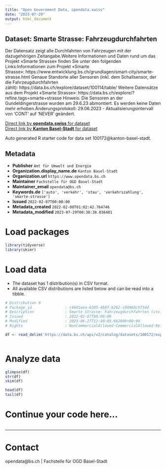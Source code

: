 ```yaml
---
title: "Open Government Data, opendata.swiss"
date: "2023-07-29"
output: html_document
---
```


## Dataset: Smarte Strasse: Fahrzeugdurchfahrten

Der Datensatz zeigt alle Durchfahrten von Fahrzeugen mit der dazugehörigen Zeitangabe.Weitere Informationen und Daten rund um das Projekt «Smarte Strasse» finden Sie unter den folgenden Links:Informationen zum Projekt «Smarte Strasse»: https://www.entwicklung.bs.ch/grundlagen/smart-city/smarte-strasse.html Genaue Standorte aller Sensoren (inkl. dem Schallsensor, der die Fahrzeugdurchfahrten zählt): https://data.bs.ch/explore/dataset/100114/table/ Weitere Datensätze aus dem Projekt «Smarte Strasse»: https://data.bs.ch/explore/?refine.tags=smarte+strasse Hinweis: Die Sensoren an der Gundeldingerstrasse wurden am 29.6.23 abmontiert. Es werden keine Daten mehr erhoben.Änderungsprotokoll: 29.06.2023 - Aktualisierungsintervall von 'CONT' auf 'NEVER' geändert.

[Direct link by **opendata.swiss** for dataset](https://opendata.swiss/de/dataset/smarte-strasse-fahrzeugdurchfahrten)<br>
[Direct link by **Kanton Basel-Stadt** for dataset](https://data.bs.ch/explore/dataset/100172/)

Auto generated R starter code for data set 100172@kanton-basel-stadt.

## Metadata

- **Publisher** `Amt für Umwelt und Energie`
- **Organization.display_name.de** `Kanton Basel-Stadt`
- **Organization.url** `https://www.opendata.bs.ch`
- **Maintainer** `Fachstelle für OGD Basel-Stadt`
- **Maintainer_email** `opendata@bs.ch`
- **Keywords.de** `['auto', 'verkehr', 'stau', 'verkehrszahlung', 'smarte-strasse']`
- **Issued** `2022-02-07T00:00:00`
- **Metadata_created** `2022-02-08T01:02:42.764746`
- **Metadata_modified** `2023-07-29T00:38:30.036401`


# Load packages

```r

library(tidyverse)
library(skimr)

```

# Load data

-   The dataset has 1 distribution(s) in CSV format.
-   All available CSV distributions are listed below and can be read into a tibble.

```r

# Distribution 0
# Package_id               : c4641eea-0205-4b8f-b262-c09060c573dd
# Description              : Smarte Strasse: Fahrzeugdurchfahrten (csv)
# Issued                   : 2022-02-07T00:00:00
# Modified                 : 2023-06-27T12:40:09.662000+00:00
# Rights                   : NonCommercialAllowed-CommercialAllowed-ReferenceRequired

df <- read_delim('https://data.bs.ch/api/v2/catalog/datasets/100172/exports/csv')



```

# Analyze data

```r

glimpse(df)
str(df)
skim(df)

head(df)
tail(df)

```

# Continue your code here...

```r

```

------------------------------------------------------------------------

# Contact

opendata@bs.ch | Fachstelle für OGD Basel-Stadt
